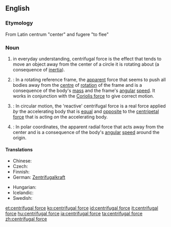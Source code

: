 ==English==

{{wikipedia}}

===Etymology===
From Latin centrum "center" and fugere "to flee"

===Noun===
{{en-noun|sg=[[centrifugal]] [[force]]}}

# in everyday understanding, centrifugal force is the effect that tends to move an object away from the center of a circle it is rotating about (a consequence of [[inertia]]).
# {{physics}}: In a rotating reference frame, the [[apparent]] force that seems to push all bodies away from the [[centre]] of [[rotation]] of the frame and is a consequence of the body's [[mass]] and the frame's [[angular]] [[speed]]. It works in conjunction with the [[Coriolis force]] to give correct motion.
# {{physics}}: In circular motion, the 'reactive' centrifugal force is a real force applied ''by'' the accelerating body that is [[equal]] and [[opposite]] to the [[centripetal force]] that is acting ''on'' the accelerating body.
# {{physics}}: In polar coordinates, the apparent radial force that acts away from the center and is a consequence of the body's [[angular]] [[speed]] around the origin.

====Translations====
{{trans-top|a force}}
* Chinese: {{t|cmn|離心力|sc=Hani}}
* Czech: {{t-|cs|odstředivá síla|f}}
* Finnish: {{t-|fi|keskipakoisvoima}}
* German: [[Zentrifugalkraft]] {{f}}
{{trans-mid}}
* Hungarian: {{t|hu|centrifugális erő}}
* Icelandic: {{t|is|miðflóttakraftur|m}}
* Swedish: {{t-|sv|centrifugalkraft|c}}
{{trans-bottom}}

[[et:centrifugal force]]
[[ko:centrifugal force]]
[[id:centrifugal force]]
[[it:centrifugal force]]
[[hu:centrifugal force]]
[[ja:centrifugal force]]
[[ta:centrifugal force]]
[[zh:centrifugal force]]